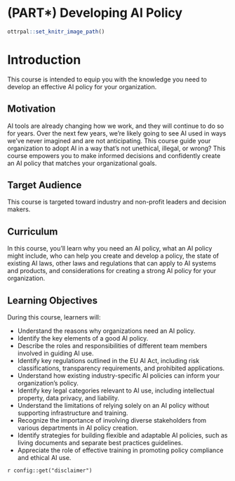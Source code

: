 
# (PART\*) Developing AI Policy {-}

```r
ottrpal::set_knitr_image_path()
```

# Introduction

This course is intended to equip you with the knowledge you need to develop an effective AI policy for your organization.

## Motivation

AI tools are already changing how we work, and they will continue to do so for years. Over the next few years, we're likely going to see AI used in ways we've never imagined and are not anticipating. This course guide your organization to adopt AI in a way that's not unethical, illegal, or wrong? This course empowers you to make informed decisions and confidently create an AI policy that matches your organizational goals.

## Target Audience  

This course is targeted toward industry and non-profit leaders and decision makers.

## Curriculum  

In this course, you’ll learn why you need an AI policy, what an AI policy might include, who can help you create and develop a policy, the state of existing AI laws, other laws and regulations that can apply to AI systems and products, and considerations for creating a strong AI policy for your organization.

## Learning Objectives

During this course, learners will:

- Understand the reasons why organizations need an AI policy.
- Identify the key elements of a good AI policy.
- Describe the roles and responsibilities of different team members involved in guiding AI use.
- Identify key regulations outlined in the EU AI Act, including risk classifications, transparency requirements, and prohibited applications.
- Understand how existing industry-specific AI policies can inform your organization's policy.
- Identify key legal categories relevant to AI use, including intellectual property, data privacy, and liability.
- Understand the limitations of relying solely on an AI policy without supporting infrastructure and training.
- Recognize the importance of involving diverse stakeholders from various departments in AI policy creation.
- Identify strategies for building flexible and adaptable AI policies, such as living documents and separate best practices guidelines.
- Appreciate the role of effective training in promoting policy compliance and ethical AI use.

<div class = disclaimer>
`r config::get("disclaimer")`
</div>
